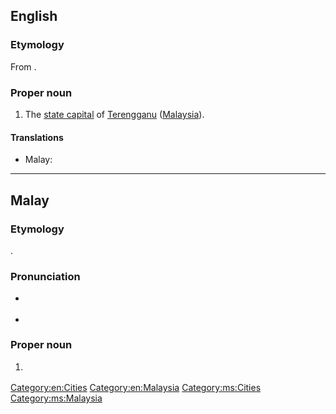 ==English==
{{wikipedia}}

===Etymology===
From {{der|en|ms|Kuala Terengganu}}.

===Proper noun===
{{en-proper noun|head=Kuala Terengganu}}

# The [[state capital]] of [[Terengganu]] ([[Malaysia]]).

====Translations====
{{trans-top|capital of Terengganu}}
* Malay: {{t|ms|Kuala Terengganu}}
{{trans-mid}}
{{trans-bottom}}

[[Category:en:Cities]]
[[Category:en:Malaysia]]

----

==Malay==
{{wikipedia|lang=ms}}

===Etymology===
{{compound|ms|kuala|gloss1=confluence|Terengganu}}.

===Pronunciation===
* {{a|Johor-Selangor}} {{IPA|ms|/kualə tərəŋɡanu/}}
* {{a|Riau-Lingga}} {{IPA|ms|/kuala tərəŋɡanu/}}

===Proper noun===
{{ms-proper noun|head=[[kuala|Kuala]] [[Terengganu]]|j=کوالا ترڠݢانو}}

# {{l|en|Kuala Terengganu}} {{qualifier|capital of Terengganu}}

[[Category:ms:Cities]]
[[Category:ms:Malaysia]]
